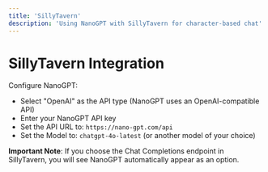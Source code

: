 ```yaml
---
title: 'SillyTavern'
description: 'Using NanoGPT with SillyTavern for character-based chat'
---
```


# SillyTavern Integration

Configure NanoGPT:
- Select "OpenAI" as the API type (NanoGPT uses an OpenAI-compatible API)
- Enter your NanoGPT API key
- Set the API URL to: `https://nano-gpt.com/api`
- Set the Model to: `chatgpt-4o-latest` (or another model of your choice)

**Important Note**: If you choose the Chat Completions endpoint in SillyTavern, you will see NanoGPT automatically appear as an option.
